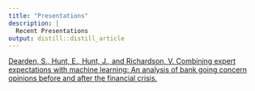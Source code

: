 ```yaml
---
title: "Presentations"
description: |
  Recent Presentations
output: distill::distill_article
---
```


[Dearden, S., Hunt, E., Hunt, J., and Richardson, V. Combining expert expectations with machine learning: An analysis of bank going concern opinions before and after the financial crisis.](Bank-Failure.html)
